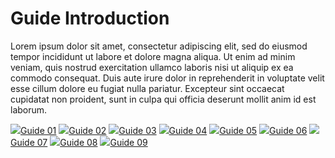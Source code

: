 # Guide Introduction

Lorem ipsum dolor sit amet, consectetur adipiscing elit, sed do eiusmod tempor incididunt ut labore et dolore magna aliqua. Ut enim ad minim veniam, quis nostrud exercitation ullamco laboris nisi ut aliquip ex ea commodo consequat. Duis aute irure dolor in reprehenderit in voluptate velit esse cillum dolore eu fugiat nulla pariatur. Excepteur sint occaecat cupidatat non proident, sunt in culpa qui officia deserunt mollit anim id est laborum.

:::{.image-links}
[![](images/logos/logo.png)Guide 01](guide-01.html)
[![](images/logos/logo.png)Guide 02](guide-02.html)
[![](images/logos/logo.png)Guide 03](guide-03.html)
[![](images/logos/logo.png)Guide 04](guide-04.html)
[![](images/logos/logo.png)Guide 05](guide-05.html)
[![](images/logos/logo.png)Guide 06](guide-06.html)
[![](images/logos/logo.png)Guide 07](guide-07.html)
[![](images/logos/logo.png)Guide 08](guide-08.html)
[![](images/logos/logo.png)Guide 09](guide-09.html)
:::
